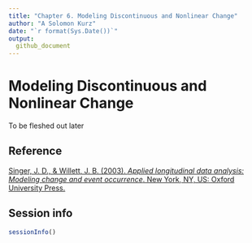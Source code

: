 ```yaml
---
title: "Chapter 6. Modeling Discontinuous and Nonlinear Change"
author: "A Solomon Kurz"
date: "`r format(Sys.Date())`"
output:
  github_document
---
```


# Modeling Discontinuous and Nonlinear Change

To be fleshed out later

## Reference {-}

[Singer, J. D., & Willett, J. B. (2003). *Applied longitudinal data analysis: Modeling change and event occurrence*. New York, NY, US: Oxford University Press.](https://www.oxfordscholarship.com/view/10.1093/acprof:oso/9780195152968.001.0001/acprof-9780195152968)

## Session info {-}

```r
sessionInfo()
```

